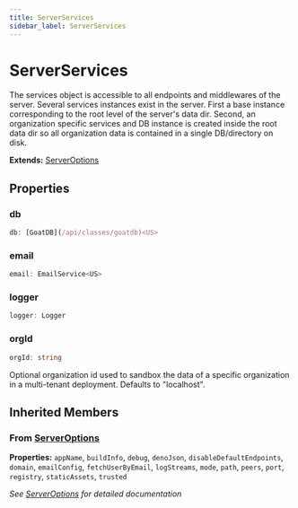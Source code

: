 ```yaml
---
title: ServerServices
sidebar_label: ServerServices
---
```


# ServerServices

The services object is accessible to all endpoints and middlewares of the
server. Several services instances exist in the server. First a base instance
corresponding to the root level of the server's data dir. Second, an
organization specific services and DB instance is created inside the root
data dir so all organization data is contained in a single DB/directory on
disk.

**Extends:** [ServerOptions](/api/interfaces/serveroptions)

## Properties

### db

```typescript
db: [GoatDB](/api/classes/goatdb)<US>
```

### email

```typescript
email: EmailService<US>
```

### logger

```typescript
logger: Logger
```

### orgId

```typescript
orgId: string
```

Optional organization id used to sandbox the data of a specific
organization in a multi-tenant deployment. Defaults to "localhost".

## Inherited Members

### From [ServerOptions](/api/interfaces/serveroptions)

**Properties:** `appName`, `buildInfo`, `debug`, `denoJson`, `disableDefaultEndpoints`, `domain`, `emailConfig`, `fetchUserByEmail`, `logStreams`, `mode`, `path`, `peers`, `port`, `registry`, `staticAssets`, `trusted`

*See [ServerOptions](/api/interfaces/serveroptions) for detailed documentation*

